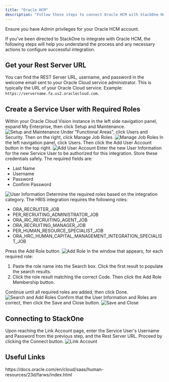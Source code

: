 ```yaml
---
title: "Oracle HCM"
description: "Follow these steps to connect Oracle HCM with StackOne Hub successfully."
---
```



<Warning>
  Ensure you have Admin privileges for your Oracle HCM account.
</Warning>

If you've been directed to StackOne to integrate with Oracle HCM, the following steps will help you understand the process and any necessary actions to configure successful integration.

## Get your Rest Server URL

You can find the REST Server URL, username, and password in the welcome email sent to your Oracle Cloud service administrator. This is typically the URL of your Oracle Cloud service. Example: `https://servername.fa.us2.oraclecloud.com`.

## Create a Service User with Required Roles

<Steps>
  <Step title="Access Setup and Maintenance">
    Within your Oracle Cloud Vision instance in the left side navigation panel, expand My Enterprise, then click Setup and Maintenance.
    <Frame>
      <img className='rounded-md' style={{ margin: '0 auto', border: '1px solid #efefef' }} alt="Setup and Maintenance" src="/images/oraclehcm/image1.png" />
    </Frame>
  </Step>

  <Step title="Manage Job Roles">
    Under "Functional Areas", click Users and Security. Then on the right, click Manage Job Roles.
    <Frame>
      <img className='rounded-md' style={{ margin: '0 auto', border: '1px solid #efefef' }} alt="Manage Job Roles" src="/images/oraclehcm/image2.png" />
    </Frame>
  </Step>

  <Step title="Add User Account">
    In the left navigation panel, click Users. Then click the Add User Account button in the top right.
    <Frame>
      <img className='rounded-md' style={{ margin: '0 auto', border: '1px solid #efefef' }} alt="Add User Account" src="/images/oraclehcm/image3.png" />
    </Frame>
  </Step>

  <Step title="Enter User Information">
    Enter the new User Information for the new Service User to be authorized for this integration. Store these credentials safely. The required fields are:
    <ul>
      <li>Last Name</li>
      <li>Username</li>
      <li>Password</li>
      <li>Confirm Password</li>
    </ul>
    <Frame>
      <img className='rounded-md' style={{ margin: '0 auto', border: '1px solid #efefef' }} alt="User Information" src="/images/oraclehcm/image4.png" />
    </Frame>
  </Step>

  <Step title="Add Required Roles">
    Determine the required roles based on the integration category. The HRIS integration requires the following roles:
    <ul>
      <li>ORA_RECRUITER_JOB</li>
      <li>PER_RECRUITING_ADMINISTRATOR_JOB</li>
      <li>ORA_IRC_RECRUITING_AGENT_JOB</li>
      <li>ORA_RECRUITING_MANAGER_JOB</li>
      <li>PER_HUMAN_RESOURCE_SPECIALIST_JOB</li>
      <li>ORA_HRC_HUMAN_CAPITAL_MANAGEMENT_INTEGRATION_SPECIALIST_JOB</li>
    </ul>
    Press the Add Role button.
    <Frame>
      <img className='rounded-md' style={{ margin: '0 auto', border: '1px solid #efefef' }} alt="Add Role" src="/images/oraclehcm/image5.png" />
    </Frame>
  </Step>

  <Step title="Search and Add Roles">
    In the window that appears, for each required role:
    <ol>
      <li>Paste the role name into the Search box. Click the first result to populate the search results.</li>
      <li>Click the role result matching the correct Code. Then click the Add Role Membership button.</li>
    </ol>
    Continue until all required roles are added, then click Done.
    <Frame>
      <img className='rounded-md' style={{ margin: '0 auto', border: '1px solid #efefef' }} alt="Search and Add Roles" src="/images/oraclehcm/image6.png" />
    </Frame>
  </Step>

  <Step title="Save and Close">
    Confirm that the User Information and Roles are correct, then click the Save and Close button.
    <Frame>
      <img className='rounded-md' style={{ margin: '0 auto', border: '1px solid #efefef' }} alt="Save and Close" src="/images/oraclehcm/image7.png" />
    </Frame>
  </Step>
</Steps>

## Connecting to StackOne

<Steps>
  <Step title="Enter Service User Details">
    Upon reaching the Link Account page, enter the Service User's Username and Password from the previous step, and the Rest Server URL. Proceed by clicking the Connect button.
    <Frame>
      <img className='rounded-md' style={{ margin: '0 auto', border: '1px solid #efefef' }} alt="Link Account" src="/images/oraclehcm/image8.png" />
    </Frame>
  </Step>
</Steps>

<IntegrationFooter />

## Useful Links
<Card title="API Reference" icon="link" href="https://docs.oracle.com/en/cloud/saas/human-resources/23d/farws/index.html">
    https://docs.oracle.com/en/cloud/saas/human-resources/23d/farws/index.html
</Card>

